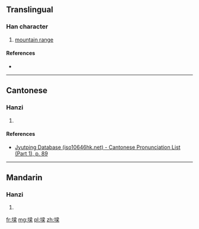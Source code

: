 ==Translingual==

===Han character===
{{Han char|rn=32|rad=土|as=11|sn=14|four=|canj=GECD|ids=⿰土梁}}

# [[mountain range]]

====References====
* {{Han ref|kx=0238.191|hdz=10483.020|uh=589A|ud=22682}}

----

==Cantonese==

===Hanzi===
{{yue-hanzi|jyut=[[loeng4]]|y=loeng4}}

# {{defn|lang=yue|sort=土11}}

====References====
* [http://www.iso10646hk.net/jp/document/download.jsp Jyutping Database (iso10646hk.net) - Cantonese Pronunciation List (Part 1), p. 89]

----

==Mandarin==

===Hanzi===
{{cmn-hanzi|pin=[[liáng]] ([[liang2]])|wg=liang<sup>2</sup>}}

# {{defn|lang=cmn|sort=土11}}

[[fr:墚]]
[[mg:墚]]
[[pl:墚]]
[[zh:墚]]